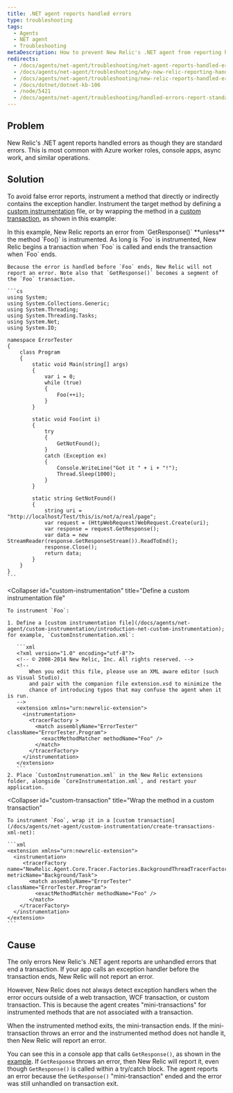 ```yaml
---
title: .NET agent reports handled errors
type: troubleshooting
tags:
  - Agents
  - NET agent
  - Troubleshooting
metaDescription: How to prevent New Relic's .NET agent from reporting handled errors as though they are standard errors.
redirects:
  - /docs/agents/net-agent/troubleshooting/net-agent-reports-handled-errors
  - /docs/agents/net-agent/troubleshooting/why-new-relic-reporting-handled-errors
  - /docs/agents/net-agent/troubleshooting/new-relic-reports-handled-errors
  - /docs/dotnet/dotnet-kb-106
  - /node/5421
  - /docs/agents/net-agent/troubleshooting/handled-errors-report-standard-errors
---
```


## Problem

New Relic's .NET agent reports handled errors as though they are standard errors. This is most common with Azure worker roles, console apps, async work, and similar operations.

## Solution

To avoid false error reports, instrument a method that directly or indirectly contains the exception handler. Instrument the target method by defining a [custom instrumentation](/docs/agents/net-agent/custom-instrumentation/introduction-net-custom-instrumentation) file, or by wrapping the method in a [custom transaction](/docs/agents/net-agent/custom-instrumentation/create-transactions-xml-net), as shown in this example:

<CollapserGroup>
  <Collapser
    id="get-response-block"
    title="GetResponse() throws an error"
  >
    In this example, New Relic reports an error from `GetResponse()` **unless** the method `Foo()` is instrumented. As long is `Foo` is instrumented, New Relic begins a transaction when `Foo` is called and ends the transaction when `Foo` ends.

    Because the error is handled before `Foo` ends, New Relic will not report an error. Note also that `GetResponse()` becomes a segment of the `Foo` transaction.

    ```cs
    using System;
    using System.Collections.Generic;
    using System.Threading;
    using System.Threading.Tasks;
    using System.Net;
    using System.IO;

    namespace ErrorTester
    {
        class Program
        {
            static void Main(string[] args)
            {
                var i = 0;
                while (true)
                {
                    Foo(++i);
                }
            }
    
            static void Foo(int i)
            {
                try
                {
                    GetNotFound();
                }
                catch (Exception ex)
                {
                    Console.WriteLine("Got it " + i + "!");
                    Thread.Sleep(1000);
                }
            }
    
            static string GetNotFound()
            {
                string uri = "http://localhost/Test/this/is/not/a/real/page";
                var request = (HttpWebRequest)WebRequest.Create(uri);
                var response = request.GetResponse();
                var data = new StreamReader(response.GetResponseStream()).ReadToEnd();
                response.Close();
                return data;
            }
        }
    }
    ```
  </Collapser>

  <Collapser
    id="custom-instrumentation"
    title="Define a custom instrumentation file"
  >
    To instrument `Foo`:

    1. Define a [custom instrumentation file](/docs/agents/net-agent/custom-instrumentation/introduction-net-custom-instrumentation); for example, `CustomInstrumentation.xml`:

       ```xml
       <?xml version="1.0" encoding="utf-8"?>
       <!-- © 2008-2014 New Relic, Inc. All rights reserved. -->
       <!--
           When you edit this file, please use an XML aware editor (such as Visual Studio),
           and pair with the companion file extension.xsd to minimize the
           chance of introducing typos that may confuse the agent when it is run.
       -->
       <extension xmlns="urn:newrelic-extension">
         <instrumentation>
           <tracerFactory >
             <match assemblyName="ErrorTester" className="ErrorTester.Program">
               <exactMethodMatcher methodName="Foo" /> 
             </match>
           </tracerFactory>
         </instrumentation>
       </extension>
       ```
    2. Place `CustomInstrumenation.xml` in the New Relic extensions folder, alongside `CoreInstrumentation.xml`, and restart your application.
  </Collapser>

  <Collapser
    id="custom-transaction"
    title="Wrap the method in a custom transaction"
  >
    To instrument `Foo`, wrap it in a [custom transaction](/docs/agents/net-agent/custom-instrumentation/create-transactions-xml-net):

    ```xml
    <extension xmlns="urn:newrelic-extension">
      <instrumentation>
         <tracerFactory name="NewRelic.Agent.Core.Tracer.Factories.BackgroundThreadTracerFactory" metricName="Background/Task">
           <match assemblyName="ErrorTester" className="ErrorTester.Program">
             <exactMethodMatcher methodName="Foo" />
           </match>
        </tracerFactory>
      </instrumentation>
    </extension>
    ```
  </Collapser>
</CollapserGroup>

## Cause

The only errors New Relic's .NET agent reports are unhandled errors that end a transaction. If your app calls an exception handler before the transaction ends, New Relic will not report an error.

However, New Relic does not always detect exception handlers when the error occurs outside of a web transaction, WCF transaction, or custom transaction. This is because the agent creates "mini-transactions" for instrumented methods that are not associated with a transaction.

When the instrumented method exits, the mini-transaction ends. If the mini-transaction throws an error and the instrumented method does not handle it, then New Relic will report an error.

You can see this in a console app that calls `GetResponse()`, as shown in the [example](#get-response-block). If `GetResponse` throws an error, then New Relic will report it, even though `GetResponse()` is called within a try/catch block. The agent reports an error because the `GetResponse()` "mini-transaction" ended and the error was still unhandled on transaction exit.
